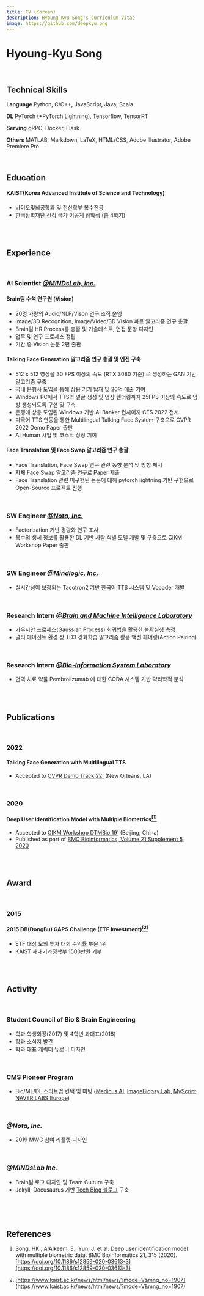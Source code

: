 ```yaml
---
title: CV (Korean)
description: Hyoung-Kyu Song's Curriculum Vitae
image: https://github.com/deepkyu.png
---
```



# Hyoung-Kyu Song

<br/>

<!-- :::caution

`2022.03.20.` 현재 PDF CV는 수정을 진행하지 않았습니다.

<div className={styles.buttons}>
    <Link
        className="button button--secondary button--lg"
        to="https://drive.google.com/file/d/1dLyLEuDSOE6_zrPYFTtrZaFuKfeijHhm/view?usp=sharing">
        Download CV 📄
    </Link>
</div>

::: -->

## Technical Skills

**Language** Python, C/C++, JavaScript, Java, Scala

**DL** PyTorch (+PyTorch Lightning), Tensorflow, TensorRT

**Serving** gRPC, Docker, Flask

**Others** MATLAB, Markdown, LaTeX, HTML/CSS, Adobe Illustrator, Adobe Premiere Pro

<br/>

## Education

#### KAIST(Korea Advanced Institute of Science and Technology)

- 바이오및뇌공학과 및 전산학부 복수전공
- 한국장학재단 선정 국가 이공계 장학생 (총 4학기)

<br/><br/>

## Experience

<br/>

### AI Scientist [*@MINDsLab, Inc.*](https://maum.ai/)

#### Brain팀 수석 연구원 (Vision)

- 20명 가량의 Audio/NLP/Vison 연구 조직 운영
- Image/3D Recognition, Image/Video/3D Vision 파트 알고리즘 연구 총괄
- Brain팀 HR Process를 총괄 및 기술테스트, 면접 문항 디자인
- 업무 및 연구 프로세스 정립
- 기간 중 Vision 논문 2편 출판

#### Talking Face Generation 알고리즘 연구 총괄 및 엔진 구축

- 512 x 512 영상을 30 FPS 이상의 속도 (RTX 3080 기준) 로 생성하는 GAN 기반 알고리즘 구축
- 국내 은행사 도입을 통해 상용 기기 탑재 및 20억 매출 기여
- Windows PC에서 TTS와 얼굴 생성 및 영상 렌더링까지 25FPS 이상의 속도로 영상 생성되도록 구현 및 구축
- 은행에 상용 도입된 Windows 기반 AI Banker 컨시어지 CES 2022 전시
- 다국어 TTS 연동을 통한 Multilingual Talking Face System 구축으로 CVPR 2022 Demo Paper 출판
- AI Human 사업 및 코스닥 상장 기여

#### Face Translation 및 Face Swap 알고리즘 연구 총괄

- Face Translation, Face Swap 연구 관련 동향 분석 및 방향 제시
- 자체 Face Swap 알고리즘 연구로 Paper 제출
- Face Translation 관련 미구현된 논문에 대해 pytorch lightning 기반 구현으로 Open-Source 프로젝트 진행

<br/>

### SW Engineer [*@Nota, Inc.*](https://nota.ai/)

- Factorization 기반 경량화 연구 조사
- 복수의 생체 정보를 활용한 DL 기반 사람 식별 모델 개발 및 구축으로 CIKM Workshop Paper 출판

<br/>

### SW Engineer [*@Mindlogic, Inc.*](https://mindlogic.ai/)

- 실시간성이 보장되는 Tacotron2 기반 한국어 TTS 시스템 및 Vocoder 개발

<br/>

### Research Intern [*@Brain and Machine Intelligence Laboratory*](https://aibrain.kaist.ac.kr/)

- 가우시안 프로세스(Gaussian Process) 회귀법을 활용한 불확실성 측정
- 멀티 에이전트 환경 상 TD3 강화학습 알고리즘 활용 액션 페어링(Action Pairing)

<br/>

### Research Intern [*@Bio-Information System Laboratory*](http://biosoft.kaist.ac.kr/)

- 면역 치료 약물 Pembrolizumab 에 대한 CODA 시스템 기반 약리학적 분석


<br/><br/>

## Publications

<br/>

### 2022

#### Talking Face Generation with Multilingual TTS

- Accepted to [CVPR Demo Track 22'](http://cvpr2022.thecvf.com/) (New Orleans, LA)

<br/>

### 2020

#### Deep User Identification Model with Multiple Biometrics[<sup>[1]</sup>](#r1)

- Accepted to [CIKM Workshop DTMBio 19'](http://dtmbio.net/dtmbio2019/) (Beijing, China)
- Published as part of [BMC Bioinformatics, Volume 21 Supplement 5, 2020](https://bmcbioinformatics.biomedcentral.com/articles/supplements/volume-21-supplement-5)

<br/><br/>

## Award

<br/>

### 2015

#### 2015 DB(DongBu) GAPS Challenge (ETF Investment)[<sup>[2]</sup>](#r2)

- ETF 대상 모의 투자 대회 수익률 부문 1위
- KAIST 새내기과정학부 1500만원 기부

<br/><br/>

## Activity

<br/>

### Student Council of Bio & Brain Engineering

- 학과 학생회장(2017) 및 4학년 과대표(2018)
- 학과 소식지 발간
- 학과 대표 캐릭터 뉴로니 디자인

<br/>

### CMS Pioneer Program

- Bio/ML/DL 스타트업 컨택 및 미팅 ([Medicus AI](http://medicus.ai/), [ImageBiopsy Lab](https://www.imagebiopsy.com/), [MyScript](https://www.myscript.com/), [NAVER LABS Europe](https://europe.naverlabs.com/))

<br/>

### *@Nota, Inc.*

- 2019 MWC 참여 리플렛 디자인

<br/>

### *@MINDsLab Inc.*

- Brain팀 로고 디자인 및 Team Culture 구축
- Jekyll, Docusaurus 기반 [Tech Blog 블로그](https://mindslab-ai.github.io/) 구축

<br/><br/><br/>

## References

<a name="r1"></a>

1. Song, HK., AlAlkeem, E., Yun, J. et al. Deep user identification model with multiple biometric data. BMC Bioinformatics 21, 315 (2020). [https://doi.org/10.1186/s12859-020-03613-3](https://doi.org/10.1186/s12859-020-03613-3)

<a name="r2"></a>

2. [https://www.kaist.ac.kr/news/html/news/?mode=V&mng_no=1907](https://www.kaist.ac.kr/news/html/news/?mode=V&mng_no=1907)
